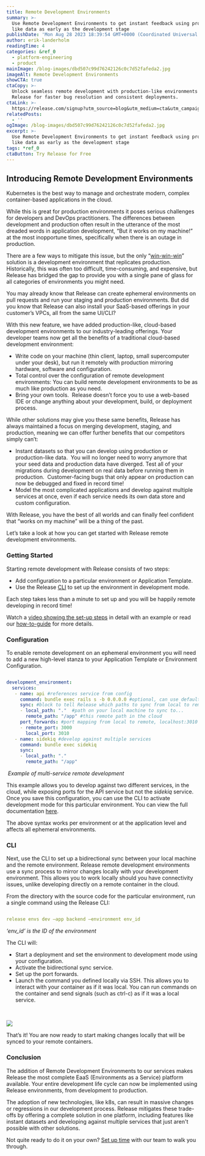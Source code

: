 ```yaml
---
title: Remote Development Environments
summary: >-
  Use Remote Development Environments to get instant feedback using production
  like data as early as the development stage
publishDate: 'Mon Aug 28 2023 18:39:54 GMT+0000 (Coordinated Universal Time)'
author: erik-landerholm
readingTime: 4
categories: &ref_0
  - platform-engineering
  - product
mainImage: /blog-images/dbd507c99d76242126c0c7d52fafeda2.jpg
imageAlt: Remote Development Environments
showCTA: true
ctaCopy: >-
  Unlock seamless remote development with production-like environments using
  Release for faster bug resolution and consistent deployments.
ctaLink: >-
  https://release.com/signup?utm_source=blog&utm_medium=cta&utm_campaign=blog-cta&utm_content=remote-development-environments
relatedPosts:
  - ''
ogImage: /blog-images/dbd507c99d76242126c0c7d52fafeda2.jpg
excerpt: >-
  Use Remote Development Environments to get instant feedback using production
  like data as early as the development stage
tags: *ref_0
ctaButton: Try Release for Free
---
```


## Introducing Remote Development Environments

Kubernetes is the best way to manage and orchestrate modern, complex container-based applications in the cloud.  

While this is great for production environments it poses serious challenges for developers and DevOps practitioners. The differences between development and production often result in the utterance of the most dreaded words in application development, “But it works on my machine!” at the most inopportune times, specifically when there is an outage in production.  

There are a few ways to mitigate this issue, but the only “[win-win-win](https://www.youtube.com/watch?v=rYldJY3t9zk)” solution is a development environment that replicates production. Historically, this was often too difficult, time-consuming, and expensive, but Release has bridged the gap to provide you with a single pane of glass for all categories of environments you might need.

You may already know that Release can create ephemeral environments on pull requests and run your staging and production environments. But did you know that Release can also install your SaaS-based offerings in your customer’s VPCs, all from the same UI/CLI? 

With this new feature, we have added production-like, cloud-based development environments to our industry-leading offerings. Your developer teams now get all the benefits of a traditional cloud-based development environment:
*   Write code on your machine (thin client, laptop, small supercomputer under your desk), but run it remotely with production mirroring hardware, software and configuration.
*   Total control over the configuration of remote development environments: You can build remote development environments to be as much like production as you need.
*   Bring your own tools.  Release doesn’t force you to use a web-based IDE or change anything about your development, build, or deployment process.

While other solutions may give you these same benefits, Release has always maintained a focus on merging development, staging, and production, meaning we can offer further benefits that our competitors simply can’t:
*   Instant datasets so that you can develop using production or production-like data.  You will no longer need to worry anymore that your seed data and production data have diverged. Test all of your migrations during development on real data before running them in production.  Customer-facing bugs that only appear on production can now be debugged and fixed in record time!
*   Model the most complicated applications and develop against multiple services at once, even if each service needs its own data store and custom configuration.

With Release, you have the best of all worlds and can finally feel confident that “works on my machine” will be a thing of the past.

Let’s take a look at how you can get started with Release remote development environments.

### Getting Started

Starting remote development with Release consists of two steps:
*   Add configuration to a particular environment or Application Template.
*   Use the Release [CLI](https://docs.releasehub.com/cli/getting-started) to set up the environment in development mode.

Each step takes less than a minute to set up and you will be happily remote developing in record time!

Watch a [video showing the set-up steps](https://vimeo.com/manage/videos/762779889/privacy) in detail with an example or read our [how-to-guide](https://gist.github.com/NickBusey/a2107705c3c524283ae725c0ca44f4b0) for more details.

### Configuration

To enable remote development on an ephemeral environment you will need to add a new high-level stanza to your Application Template or Environment Configuration.

```yaml

development_environment:
  services:
   - name: api #references service from config
     command: bundle exec rails s -b 0.0.0.0 #optional, can use default command if the same
     sync: #block to tell Release which paths to sync from local to remote
     - local_path: "."  #path on your local machine to sync to...
       remote_path: "/app" #this remote path in the cloud
     port_forwards: #port mapping from local to remote, localhost:3010 now points to remote end-point
     - remote_port: 3000
       local_port: 3010
   - name: sidekiq #develop against multiple services
     command: bundle exec sidekiq
     sync:
     - local_path: "."
       remote_path: "/app"

```

 _Example of multi-service remote development_

This example allows you to develop against two different services, in the cloud, while exposing ports for the API service but not the _sidekiq_ service. Once you save this configuration, you can use the CLI to activate development mode for this particular environment. You can view the full documentation [here](https://docs.releasehub.com/reference-documentation/application-settings/application-template/schema-definition#development-environments).

The above syntax works per environment or at the application level and affects all ephemeral environments.

### CLI

Next, use the CLI to set up a bidirectional sync between your local machine and the remote environment. Release remote development environments use a sync process to mirror changes locally with your development environment. This allows you to work locally should you have connectivity issues, unlike developing directly on a remote container in the cloud.

From the directory with the source code for the particular environment, run a single command using the Release CLI:

```yaml

release envs dev –app backend –environment env_id

```

_‘env\_id’ is the ID of the environment_

The CLI will:
*   Start a deployment and set the environment to development mode using your configuration.
*   Activate the bidirectional sync service.
*   Set up the port forwards.
*   Launch the command you defined locally via SSH. This allows you to interact with your container as if it was local. You can run commands on the container and send signals (such as ctrl-c) as if it was a local service.

‍

![](/blog-images/04e1b62140aab9d5af33492b452af744.gif)

That’s it! You are now ready to start making changes locally that will be synced to your remote containers.

### Conclusion

The addition of Remote Development Environments to our services makes Release the most complete EaaS (Environments as a Service) platform available. Your entire development life cycle can now be implemented using Release environments, from development to production.

The adoption of new technologies, like k8s, can result in massive changes or regressions in our development process. Release mitigates these trade-offs by offering a complete solution in one platform, including features like instant datasets and developing against multiple services that just aren't possible with other solutions.

Not quite ready to do it on your own? [Set up time](https://calendly.com/d/d35-s6p-4nf/releasehub-full-stack-environment-automation?month=2022-10) with our team to walk you through.
